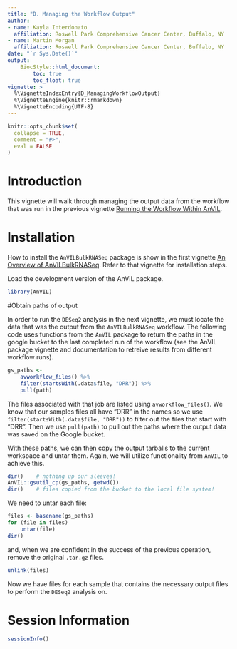 ```yaml
---
title: "D. Managing the Workflow Output"
author:
- name: Kayla Interdonato
  affiliation: Roswell Park Comprehensive Cancer Center, Buffalo, NY
- name: Martin Morgan
  affiliation: Roswell Park Comprehensive Cancer Center, Buffalo, NY
date: "`r Sys.Date()`"
output:
    BiocStyle::html_document:
        toc: true
        toc_float: true
vignette: >
  %\VignetteIndexEntry{D_ManagingWorkflowOutput}
  %\VignetteEngine{knitr::rmarkdown}
  %\VignetteEncoding{UTF-8}
---
```


```r
knitr::opts_chunk$set(
  collapse = TRUE,
  comment = "#>",
  eval = FALSE
)
```

# Introduction

This vignette will walk through managing the output data from the workflow that
was run in the previous vignette [Running the Workflow Within
AnVIL](C_RunningTheWorkflow.ipynb).

# Installation

How to install the `AnVILBulkRNASeq` package is show in the first vignette [An
Overview of AnVILBulkRNASeq](A_Overview.ipynb). Refer to that vignette for
installation steps.

Load the development version of the AnVIL package.

```r
library(AnVIL)
```

#Obtain paths of output

In order to run the `DESeq2` analysis in the next vignette, we must
locate the data that was the output from the `AnVILBulkRNASeq` workflow.
The following code uses functions from the `AnVIL` package to
return the paths in the google bucket to the last completed run of the 
workflow (see the AnVIL package vignette and documentation to retreive 
results from different workflow runs).

```r
gs_paths <- 
    avworkflow_files() %>%
    filter(startsWith(.data$file, "DRR")) %>% 
    pull(path)
```

The files associated with that job are listed using `avworkflow_files()`. We know
that our samples files all have “DRR” in the names so we use
`filter(startsWith(.data$file, "DRR"))` to filter out the files that
start with “DRR”. Then we use `pull(path)` to pull out the paths where
the output data was saved on the Google bucket.

With these paths, we can then copy the output tarballs to the current
workspace and untar them. Again, we will utilize functionality from
`AnVIL` to achieve this.

```r
dir()    # nothing up our sleeves!
AnVIL::gsutil_cp(gs_paths, getwd())
dir()    # files copied from the bucket to the local file system!
```

We need to untar each file:

```r
files <- basename(gs_paths)
for (file in files)
    untar(file)
dir()
```

and, when we are confident in the success of the previous operation, remove the original `.tar.gz` files.

```r
unlink(files)
```

Now we have files for each sample that contains the necessary output files to
perform the `DESeq2` analysis on.

# Session Information

```r
sessionInfo()
```
